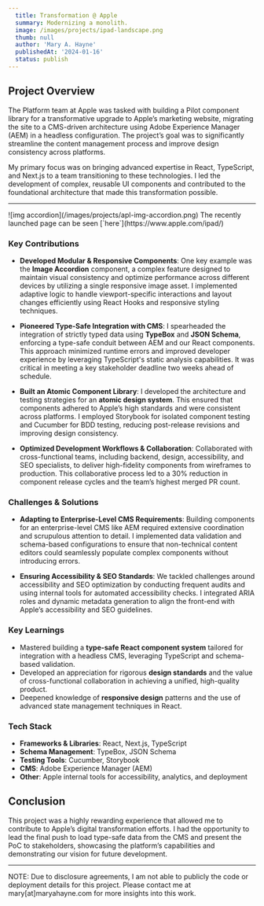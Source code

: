 ```yaml
---
  title: Transformation @ Apple
  summary: Modernizing a monolith.
  image: /images/projects/ipad-landscape.png
  thumb: null
  author: 'Mary A. Hayne'
  publishedAt: '2024-01-16'
  status: publish
---
```


## Project Overview

The Platform team at Apple was tasked with building a Pilot component library
for a transformative upgrade to Apple’s marketing website, migrating the site to
a CMS-driven architecture using Adobe Experience Manager (AEM) in a headless
configuration. The project’s goal was to significantly streamline the content
management process and improve design consistency across platforms.

My primary focus was on bringing advanced expertise in React, TypeScript, and
Next.js to a team transitioning to these technologies. I led the development of
complex, reusable UI components and contributed to the foundational architecture
that made this transformation possible.

<hr />
![img accordion](/images/projects/apl-img-accordion.png) The recently launched
page can be seen [`here`](https://www.apple.com/ipad/)

### Key Contributions

- **Developed Modular & Responsive Components**: One key example was the **Image
  Accordion** component, a complex feature designed to maintain visual
  consistency and optimize performance across different devices by utilizing a
  single responsive image asset. I implemented adaptive logic to handle
  viewport-specific interactions and layout changes efficiently using React
  Hooks and responsive styling techniques.

- **Pioneered Type-Safe Integration with CMS**: I spearheaded the integration of
  strictly typed data using **TypeBox** and **JSON Schema**, enforcing a
  type-safe conduit between AEM and our React components. This approach
  minimized runtime errors and improved developer experience by leveraging
  TypeScript's static analysis capabilities. It was critical in meeting a key
  stakeholder deadline two weeks ahead of schedule.

- **Built an Atomic Component Library**: I developed the architecture and
  testing strategies for an **atomic design system**. This ensured that
  components adhered to Apple’s high standards and were consistent across
  platforms. I employed Storybook for isolated component testing and Cucumber
  for BDD testing, reducing post-release revisions and improving design
  consistency.

- **Optimized Development Workflows & Collaboration**: Collaborated with
  cross-functional teams, including backend, design, accessibility, and SEO
  specialists, to deliver high-fidelity components from wireframes to
  production. This collaborative process led to a 30% reduction in component
  release cycles and the team’s highest merged PR count.

### Challenges & Solutions

- **Adapting to Enterprise-Level CMS Requirements**: Building components for an
  enterprise-level CMS like AEM required extensive coordination and scrupulous
  attention to detail. I implemented data validation and schema-based
  configurations to ensure that non-technical content editors could seamlessly
  populate complex components without introducing errors.

- **Ensuring Accessibility & SEO Standards**: We tackled challenges around
  accessibility and SEO optimization by conducting frequent audits and using
  internal tools for automated accessibility checks. I integrated ARIA roles and
  dynamic metadata generation to align the front-end with Apple’s accessibility
  and SEO guidelines.

### Key Learnings

- Mastered building a **type-safe React component system** tailored for
  integration with a headless CMS, leveraging TypeScript and schema-based
  validation.
- Developed an appreciation for rigorous **design standards** and the value of
  cross-functional collaboration in achieving a unified, high-quality product.
- Deepened knowledge of **responsive design** patterns and the use of advanced
  state management techniques in React.

### Tech Stack

- **Frameworks & Libraries**: React, Next.js, TypeScript
- **Schema Management**: TypeBox, JSON Schema
- **Testing Tools**: Cucumber, Storybook
- **CMS**: Adobe Experience Manager (AEM)
- **Other**: Apple internal tools for accessibility, analytics, and deployment

## Conclusion

This project was a highly rewarding experience that allowed me to contribute to
Apple’s digital transformation efforts. I had the opportunity to lead the final
push to load type-safe data from the CMS and present the PoC to stakeholders,
showcasing the platform’s capabilities and demonstrating our vision for future
development.

---

NOTE: Due to disclosure agreements, I am not able to publicly the code or
deployment details for this project. Please contact me at mary[at]maryahayne.com
for more insights into this work.
